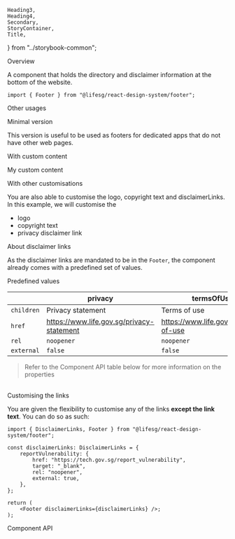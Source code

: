     Heading3,
    Heading4,
    Secondary,
    StoryContainer,
    Title,
} from "../storybook-common";

<Meta title="Modules/Footer" component={Footer} />

<Title>Footer</Title>

<Secondary>Overview</Secondary>

A component that holds the directory and disclaimer information at the bottom of the website.

```tsx
import { Footer } from "@lifesg/react-design-system/footer";
```

<Canvas>
    <Story name="Footer">
        <Footer
            lastUpdated={new Date()}
            showDownloadAddon
            links={[
                [
                    { children: "Home", href: "https://www.life.gov.sg" },
                    {
                        children: "How it works",
                        href: "https://www.life.gov.sg/#how-it-works",
                    },
                    {
                        children: "Ways we help",
                        href: "https://www.life.gov.sg/#ways-we-help",
                    },
                    {
                        children: "Campaigns",
                        href: "https://www.life.gov.sg/#campaigns",
                    },
                    {
                        children: "News and media",
                        href: "https://www.life.gov.sg/#newsandmedia",
                    },
                ],
                [
                    {
                        children: "About us",
                        href: "https://www.life.gov.sg/about-us",
                    },
                    {
                        children: "Help & Support",
                        href: "https://www.life.gov.sg/help-support",
                    },
                    {
                        children: "Get in touch with us",
                        href: "https://www.life.gov.sg/get-in-touch",
                    },
                ],
            ]}
        />
    </Story>
</Canvas>

<Secondary>Other usages</Secondary>

<Heading3>Minimal version</Heading3>

This version is useful to be used as footers for dedicated apps that do not have other web pages.

<Preview>
    <Story name="Minimal version">
        <Footer lastUpdated={new Date()} />
    </Story>
</Preview>

<Heading3>With custom content</Heading3>

<Preview>
    <Story name="With custom content">
        <Footer lastUpdated={new Date()}>
            <Layout.Content>
                <div
                    style={{
                        padding: "2rem 0",
                        background: "yellow",
                        width: "100%",
                        display: "flex",
                        justifyContent: "center",
                        alignItems: "center",
                    }}
                >
                    My custom content
                </div>
            </Layout.Content>
        </Footer>
    </Story>
</Preview>

<Heading3>With other customisations</Heading3>

You are also able to customise the logo, copyright text and disclaimerLinks. In this example, we will customise the

-   logo
-   copyright text
-   privacy disclaimer link

<Preview>
    <Story name="Other customisations">
        <Footer
            lastUpdated={new Date()}
            copyrightInfo="This is the custom copyright information"
            logoSrc="https://cdn-icons-png.flaticon.com/512/1055/1055666.png"
            links={[
                [
                    { children: "Home", href: "https://www.life.gov.sg" },
                    {
                        children: "How it works",
                        href: "https://www.life.gov.sg/#how-it-works",
                    },
                    {
                        children: "Ways we help",
                        href: "https://www.life.gov.sg/#ways-we-help",
                    },
                    {
                        children: "Campaigns",
                        href: "https://www.life.gov.sg/#campaigns",
                    },
                    {
                        children: "News and media",
                        href: "https://www.life.gov.sg/#newsandmedia",
                    },
                ],
                [
                    {
                        children: "About us",
                        href: "https://www.life.gov.sg/about-us",
                    },
                    {
                        children: "Help & Support",
                        href: "https://www.life.gov.sg/help-support",
                    },
                    {
                        children: "Get in touch with us",
                        href: "https://www.life.gov.sg/get-in-touch",
                    },
                ],
            ]}
            disclaimerLinks={{
                privacy: {
                    href: "https://www.google.com",
                    target: "_blank",
                    rel: "noreferrer",
                },
            }}
        />
    </Story>
</Preview>

<Secondary>About disclaimer links</Secondary>

As the disclaimer links are mandated to be in the `Footer`, the component already comes with a predefined set of values.

<Heading3>Predefined values</Heading3>

|            | privacy                                   | termsOfUse                           | reportVulnerability                      |
| ---------- | ----------------------------------------- | ------------------------------------ | ---------------------------------------- |
| `children` | Privacy statement                         | Terms of use                         | Report vulnerability                     |
| `href`     | https://www.life.gov.sg/privacy-statement | https://www.life.gov.sg/terms-of-use | https://tech.gov.sg/report_vulnerability |
| `rel`      | `noopener`                                | `noopener`                           | `noopener`                               |
| `external` | `false`                                   | `false`                              | `true`                                   |

> Refer to the Component API table below for more information on the properties

<br />
<Heading3>Customising the links</Heading3>

You are given the flexibility to customise any of the links **except the link text**. You can do so as such:

```tsx
import { DisclaimerLinks, Footer } from "@lifesg/react-design-system/footer";

const disclaimerLinks: DisclaimerLinks = {
    reportVulnerability: {
        href: "https://tech.gov.sg/report_vulnerability",
        target: "_blank",
        rel: "noopener",
        external: true,
    },
};

return (
	<Footer disclaimerLinks={disclaimerLinks} />;
);
```

<Secondary>Component API</Secondary>

<PropsTable />
